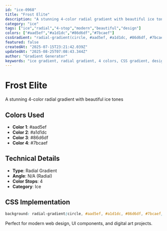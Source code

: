 ```yaml
---
id: "ice-0968"
title: "Frost Elite"
description: "A stunning 4-color radial gradient with beautiful ice tones"
category: "ice"
tags: ["ice","radial","4-stop","modern","beautiful","design"]
colors: ["#aad5ef","#a1d1dc","#86d6df","#7bcaef"]
cssGradient: "radial-gradient(circle, #aad5ef, #a1d1dc, #86d6df, #7bcaef)"
featured: false
createdAt: "2025-07-15T23:21:42.039Z"
updatedAt: "2025-08-25T07:08:43.344Z"
author: "Gradient Generator"
keywords: "ice gradient, radial gradient, 4 colors, CSS gradient, design, #aad5ef, #a1d1dc, #86d6df, #7bcaef"
---
```


# Frost Elite

A stunning 4-color radial gradient with beautiful ice tones

## Colors Used
- **Color 1**: #aad5ef
- **Color 2**: #a1d1dc
- **Color 3**: #86d6df
- **Color 4**: #7bcaef

## Technical Details
- **Type**: Radial Gradient
- **Angle**: N/A (Radial)
- **Color Stops**: 4
- **Category**: Ice

## CSS Implementation
```css
background: radial-gradient(circle, #aad5ef, #a1d1dc, #86d6df, #7bcaef);
```

Perfect for modern web design, UI components, and digital art projects.
